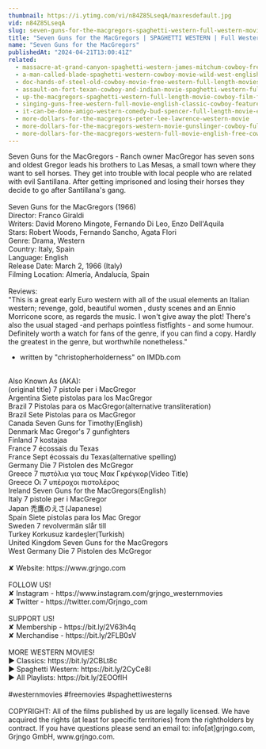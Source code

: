 ```yaml
---
thumbnail: https://i.ytimg.com/vi/n84Z85LseqA/maxresdefault.jpg
vid: n84Z85LseqA
slug: seven-guns-for-the-macgregors-spaghetti-western-full-western-movie
title: "Seven Guns for the MacGregors | SPAGHETTI WESTERN | Full Western Movie"
name: "Seven Guns for the MacGregors"
publishedAt: "2024-04-21T13:00:41Z"
related:
  - massacre-at-grand-canyon-spaghetti-western-james-mitchum-cowboy-free-westerns
  - a-man-called-blade-spaghetti-western-cowboy-movie-wild-west-english
  - doc-hands-of-steel-old-cowboy-movie-free-western-full-length-movies-free-youtube-movie
  - assault-on-fort-texan-cowboy-and-indian-movie-spaghetti-western-full-movie-western-movies
  - up-the-macgregors-spaghetti-western-full-length-movie-cowboy-film-free-western-movie
  - singing-guns-free-western-full-movie-english-classic-cowboy-feature-film
  - it-can-be-done-amigo-western-comedy-bud-spencer-full-length-movie-english-free-full-movies
  - more-dollars-for-the-macgregors-peter-lee-lawrence-western-movie
  - more-dollars-for-the-macgregors-western-movie-gunslinger-cowboy-full-length
  - more-dollars-for-the-macgregors-western-full-movie-english-free-cowboy-film
---
```


Seven Guns for the MacGregors - Ranch owner MacGregor has seven sons and oldest Gregor leads his brothers to Las Mesas, a small town where they want to sell horses. They get into trouble with local people who are related with evil Santillana. After getting imprisoned and losing their horses they decide to go after Santillana's gang.<br />
<br />
Seven Guns for the MacGregors (1966)<br />
Director: Franco Giraldi<br />
Writers: David Moreno Mingote, Fernando Di Leo, Enzo Dell'Aquila<br />
Stars: Robert Woods, Fernando Sancho, Agata Flori<br />
Genre: Drama, Western<br />
Country: Italy, Spain<br />
Language: English<br />
Release Date: March 2, 1966 (Italy)<br />
Filming Location: Almería, Andalucía, Spain<br />
<br />
Reviews:<br />
"This is a great early Euro western with all of the usual elements an Italian western; revenge, gold, beautiful women , dusty scenes and an Ennio Morricone score, as regards the music. I won't give away the plot! There's also the usual staged -and perhaps pointless fistfights - and some humour. Definitely worth a watch for fans of the genre, if you can find a copy. Hardly the greatest in the genre, but worthwhile nonetheless."<br />
- written by "christopherholderness" on IMDb.com<br />
<br />
Also Known As (AKA):<br />
(original title) 7 pistole per i MacGregor<br />
Argentina Siete pistolas para los MacGregor<br />
Brazil 7 Pistolas para os MacGregor(alternative transliteration)<br />
Brazil Sete Pistolas para os MacGregor<br />
Canada Seven Guns for Timothy(English)<br />
Denmark Mac Gregor's 7 gunfighters<br />
Finland 7 kostajaa<br />
France 7 écossais du Texas<br />
France Sept écossais du Texas(alternative spelling)<br />
Germany Die 7 Pistolen des McGregor<br />
Greece 7 πιστόλια για τους Μακ Γκρέγκορ(Video Title)<br />
Greece Οι 7 υπέροχοι πιστολέρος<br />
Ireland Seven Guns for the MacGregors(English)<br />
Italy 7 pistole per i MacGregor<br />
Japan 禿鷹のえさ(Japanese)<br />
Spain Siete pistolas para los Mac Gregor<br />
Sweden 7 revolvermän slår till<br />
Turkey Korkusuz kardeşler(Turkish)<br />
United Kingdom Seven Guns for the MacGregors<br />
West Germany Die 7 Pistolen des McGregor<br />
<br />
✘ Website: https://www.grjngo.com<br />
<br />
FOLLOW US!<br />
✘ Instagram - https://www.instagram.com/grjngo_westernmovies<br />
✘ Twitter - https://twitter.com/Grjngo_com<br />
<br />
SUPPORT US!<br />
✘ Membership - https://bit.ly/2V63h4q<br />
✘ Merchandise - https://bit.ly/2FLB0sV<br />
<br />
MORE WESTERN MOVIES! <br />
► Classics: https://bit.ly/2CBLt8c <br />
► Spaghetti Western: https://bit.ly/2CyCe8I <br />
► All Playlists: https://bit.ly/2EOOfIH <br />
<br />
#westernmovies #freemovies #spaghettiwesterns<br />
<br />
COPYRIGHT: All of the films published by us are legally licensed. We have acquired the rights (at least for specific territories) from the rightholders by contract. If you have questions please send an email to: info[at]grjngo.com, Grjngo GmbH, www.grjngo.com.